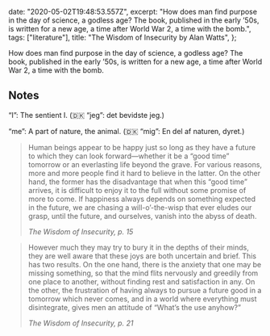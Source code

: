   date: "2020-05-02T19:48:53.557Z",
  excerpt:
    "How does man find purpose in the day of science, a godless age? The book, published in the early ’50s, is written for a new age, a time after World War 2, a time with the bomb.",
  tags: ["literature"],
  title: "The Wisdom of Insecurity by Alan Watts",
};

How does man find purpose in the day of science, a godless age? The book, published in the early ’50s, is written for a new age, a time after World War 2, a time with the bomb.

## Notes

“I”: The sentient I. (🇩🇰 “jeg”: det bevidste jeg.)

“me”: A part of nature, the animal. (🇩🇰 “mig”: En del af naturen, dyret.)

> Human beings appear to be happy just so long as they have a future to which they can look forward—whether it be a “good time” tomorrow or an everlasting life beyond the grave. For various reasons, more and more people find it hard to believe in the latter.
> On the other hand, the former has the disadvantage that when this “good time” arrives, it is difficult to enjoy it to the full without some promise of more to come. If happiness always depends on something expected in the future, we are chasing a will-o’-the-wisp that ever eludes our grasp, until the future, and ourselves, vanish into the abyss of death.
>
> <cite>The Wisdom of Insecurity, p. 15</cite>

> However much they may try to bury it in the depths of their minds, they are well aware that these joys are both uncertain and brief. This has two results. On the one hand, there is the anxiety that one may be missing something, so that the mind flits nervously and greedily from one place to another, without finding rest and satisfaction in any. On the other, the frustration of having always to pursue a future good in a tomorrow which never comes, and in a world where everything must disintegrate, gives men an attitude of “What’s the use anyhow?”
>
> <cite>The Wisdom of Insecurity, p. 21</cite>
